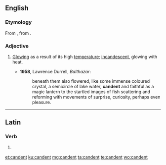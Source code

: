 ==English==

===Etymology===
From {{etyl|la|en}} {{m|la|candentem}}, from {{m|la|candere}}.

===Adjective===
{{en-adj}}

# {{lb|en|now|_|rare}} [[glowing|Glowing]] as a result of its high [[temperature]]; [[incandescent]], glowing with heat.
#* '''1958''', Lawrence Durrell, ''Balthazar'':
#*: beneath them also flowered, like some immense coloured crystal, a semicircle of lake water, '''candent''' and faithful as a magic lantern to the startled images of fish scattering and reforming with movements of surprise, curiosity, perhaps even pleasure.

----

==Latin==

===Verb===
{{la-verb-form|candent}}

# {{inflection of|candeō||3|p|pres|actv|indc|lang=la}}

[[et:candent]]
[[ku:candent]]
[[mg:candent]]
[[ta:candent]]
[[te:candent]]
[[wo:candent]]